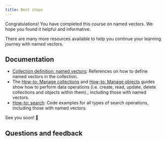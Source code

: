 ```yaml
---
title: Next steps
---
```


Congratulations! You have completed this course on named vectors. We hope you found it helpful and informative.

There are many more resources available to help you continue your learning journey with named vectors.

## Documentation

- [Collection definition: named vectors](/weaviate/config-refs/collections#named-vectors): References on how to define named vectors in the collection.
- The [How-to: Manage collections](/weaviate/manage-collections/index.mdx) and [How-to: Manage objects](/weaviate/manage-objects/index.mdx) guides show how to perform data operations (i.e. create, read, update, delete collections and objects within them)., including those with named vectors.
- [How-to: search](/weaviate/search/index.mdx): Code examples for all types of search operations, including those with named vectors.


<CTASocials />

See you soon! 👋

## Questions and feedback


<DocsFeedback/>
